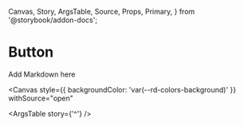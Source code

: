   Canvas,
  Story,
  ArgsTable,
  Source,
  Props,
  Primary,
} from '@storybook/addon-docs';

# Button

Add Markdown here

<Canvas
  style={{ backgroundColor: 'var(--rd-colors-background)' }}
  withSource="open"
>
  <Story name="foo" id="components-button--default" />
</Canvas>

<ArgsTable story={'^'} />
